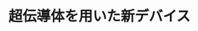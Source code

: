 ﻿---
title: "超伝導体を用いた新デバイス"
category: "理学院"
vol: "39"
interviewee: "井口 家成 "
url: ""
tags: []
pdf: "39-1.pdf"
career: ""
preface: "超伝導物質の特性を利用して、電磁波の発振装置や、人間の脳のような仕組みを持つコンピューターのためのデバイスをつくる研究に取り組む。"
---
